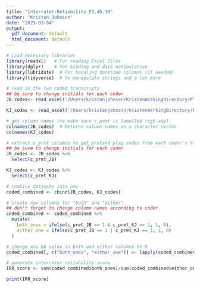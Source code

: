 ```yaml
---
title: "Interrater-Reliability_P3.46.10"
author: "Kristen Johnson"
date: "2025-03-04"
output:
  pdf_document: default
  html_document: default
---
```


```r
# Load necessary libraries
library(readxl)   # For reading Excel files
library(dplyr)    # For binding and data manipulation
library(lubridate)  # For handling datetime columns (if needed)
library(tidyverse)  # to manipulate strings and a lot more

```

```r

# read in the two coded transcripts
## be sure to change initials for each coder
JB_codes<- read_excel('/Users/kristenjohnson/KristenWorkingDirectory/Play_Narrative/Interrater Reliability/Coded_P3_H10/P3.46.10_COMPLETE_JB_02.26.25.xls')

KJ_codes <- read_excel('/Users/kristenjohnson/KristenWorkingDirectory/Play_Narrative/Interrater Reliability/Coded_P3_H10/P3.46.10_COMPLETE_KJ_3.1.25.xls')

```

```r

# get column names (to make sure c_pret is labelled righ way)
colnames(JB_codes)  # Returns column names as a character vector
colnames(KJ_codes)

# extract c_pret columns to get pretend play codes from each coder's transcript
## be sure to change initials for each coder
JB_codes <- JB_codes %>%
  select(c_pret_JB)

KJ_codes <- KJ_codes %>%
  select(c_pret_KJ)

```

```r

# combine datasets into one
coded_combined <- cbind(JB_codes, KJ_codes)

```

```r
# create new columns for "both" and "either"
## don't forget to change column names according to coder
coded_combined <- coded_combined %>%
  mutate(
    both_ones = ifelse(c_pret_JB == 1 & c_pret_KJ == 1, 1, 0),
    either_one = ifelse(c_pret_JB == 1 | c_pret_KJ == 1, 1, 0)
  )
```


```r
# change any NA value in both and either columns to 0
coded_combined[, c("both_ones", "either_one")] <- lapply(coded_combined[, c("both_ones", "either_one")], function(x) replace(x, is.na(x), 0))  # Multiple columns
```


```r
# generate interrater reliability score
IRR_score <- sum(coded_combined$both_ones)/sum(coded_combined$either_one)

print(IRR_score)

```

